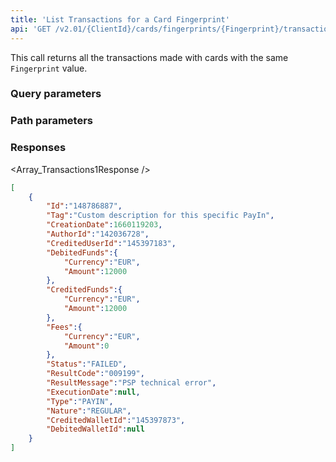 ```yaml
---
title: 'List Transactions for a Card Fingerprint'  
api: 'GET /v2.01/{ClientId}/cards/fingerprints/{Fingerprint}/transactions'  
---
```


  

This call returns all the transactions made with cards with the same `Fingerprint` value.  

### Query parameters  

<Status />  

<ResultCode />  

<BeforeDate1 />  

<AfterDate1 />  

### Path parameters  

<Fingerprint />  

### Responses  

<AccordionGroup><Accordion title="200">  

<Array_Transactions1Response /></Accordion></AccordionGroup>  

<ResponseExample>  

```json 200  
[
    {
        "Id":"148786887",
        "Tag":"Custom description for this specific PayIn",
        "CreationDate":1660119203,
        "AuthorId":"142036728",
        "CreditedUserId":"145397183",
        "DebitedFunds":{
            "Currency":"EUR",
            "Amount":12000
        },
        "CreditedFunds":{
            "Currency":"EUR",
            "Amount":12000
        },
        "Fees":{
            "Currency":"EUR",
            "Amount":0
        },
        "Status":"FAILED",
        "ResultCode":"009199",
        "ResultMessage":"PSP technical error",
        "ExecutionDate":null,
        "Type":"PAYIN",
        "Nature":"REGULAR",
        "CreditedWalletId":"145397873",
        "DebitedWalletId":null
    }
]  
 ```  

</ResponseExample>

<RequestExample>  
</RequestExample>